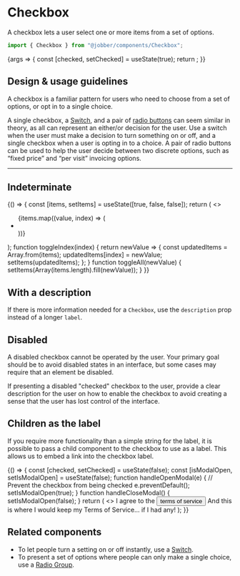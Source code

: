 
<Meta title="Components/Checkbox" component={Checkbox} />

# Checkbox

A checkbox lets a user select one or more items from a set of options.

```ts
import { Checkbox } from "@jobber/components/Checkbox";
```

<Canvas>
  <Story
    name="Checkbox"
    args={{
      label: "Save card for future use",
    }}
  >
    {args => {
      const [checked, setChecked] = useState(true);
      return <Checkbox {...args} checked={checked} onChange={setChecked} />;
    }}
  </Story>
</Canvas>

<ArgsTable of={Checkbox} story="Checkbox" />

## Design & usage guidelines

A checkbox is a familiar pattern for users who need to choose from a set of
options, or opt in to a single choice.

A single checkbox, a [Switch](switch), and a pair of
[radio buttons](radio-group) can seem similar in theory, as all can represent an
either/or decision for the user. Use a switch when the user must make a decision
to turn something on or off, and a single checkbox when a user is opting in to a
choice. A pair of radio buttons can be used to help the user decide between two
discrete options, such as “fixed price” and “per visit” invoicing options.

---

## Indeterminate

<Canvas>
  <ExampleWithHooks>
    {() => {
      const [items, setItems] = useState([true, false, false]);
      return (
        <>
          <Checkbox
            label="Select All"
            checked={!items.includes(false)}
            onChange={toggleAll}
            indeterminate={items.includes(false) && items.includes(true)}
          />
          <ul>
            {items.map((value, index) => (
              <li key={index}>
                <Checkbox
                  label={`Item ${index}`}
                  checked={value}
                  onChange={toggleIndex(index)}
                />
              </li>
            ))}
          </ul>
        </>
      );
      function toggleIndex(index) {
        return newValue => {
          const updatedItems = Array.from(items);
          updatedItems[index] = newValue;
          setItems(updatedItems);
        };
      }
      function toggleAll(newValue) {
        setItems(Array(items.length).fill(newValue));
      }
    }}
  </ExampleWithHooks>
</Canvas>

## With a description

If there is more information needed for a `Checkbox`, use the `description` prop
instead of a longer `label`.

<Canvas>
  <Checkbox
    label="Save card for future use"
    description="If you save your card now, you'll never need to save it again."
  />
</Canvas>

## Disabled

A disabled checkbox cannot be operated by the user. Your primary goal should be
to avoid disabled states in an interface, but some cases may require that an
element be disabled.

If presenting a disabled "checked" checkbox to the user, provide a clear
description for the user on how to enable the checkbox to avoid creating a sense
that the user has lost control of the interface.

<Canvas>
  <Checkbox
    disabled={true}
    defaultChecked={true}
    label="Subscribe on marketing emails"
  />
</Canvas>

## Children as the label

If you require more functionality than a simple string for the label, it is
possible to pass a child component to the checkbox to use as a label. This
allows us to embed a link into the checkbox label.

<Canvas>
  <ExampleWithHooks>
    {() => {
      const [checked, setChecked] = useState(false);
      const [isModalOpen, setIsModalOpen] = useState(false);
      function handleOpenModal(e) {
        // Prevent the checkbox from being checked
        e.preventDefault();
        setIsModalOpen(true);
      }
      function handleCloseModal() {
        setIsModalOpen(false);
      }
      return (
        <>
          <Checkbox checked={checked} onChange={setChecked}>
            <Text>
              I agree to the
              <button
                style={{
                  color: "var(--color-interactive)",
                  fontFamily: "inherit",
                  fontSize: "inherit",
                  padding: "0",
                  textDecoration: "underline",
                  background: "transparent",
                  border: "none",
                }}
                onClick={handleOpenModal}
              >
                terms of service
              </button>
            </Text>
          </Checkbox>
          <Modal
            title="Terms of Service"
            open={isModalOpen}
            onRequestClose={handleCloseModal}
          >
            <Content>
              <Text>
                And this is where I would keep my Terms of Service... if I had
                any!
              </Text>
            </Content>
          </Modal>
        </>
      );
    }}
  </ExampleWithHooks>
</Canvas>

## Related components

- To let people turn a setting on or off instantly, use a [Switch](switch).
- To present a set of options where people can only make a single choice, use a
  [Radio Group](radio-group).
